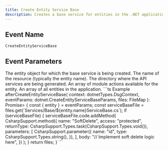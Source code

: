 ```yaml
---
title: Create Entity Service Base
description: Creates a base service for entities in the .NET application.
---
```


## Event Name

`CreateEntityServiceBase`

## Event Parameters

<ResponseField name="entity" type="Entity">
  The entity object for which the base service is being created.
</ResponseField>

<ResponseField name="resourceName" type="string">
  The name of the resource (typically the entity name).
</ResponseField>

<ResponseField name="apisDir" type="string">
  The directory where the API services are being generated.
</ResponseField>

<ResponseField name="moduleActions" type="ModuleAction[]">
  An array of module actions available for the entity.
</ResponseField>

<ResponseField name="entities" type="Entity[]">
  An array of all entities in the application.
</ResponseField>

<RequestExample>
```ts Example
afterCreateEntityServiceBase(
  context: dotnetTypes.DsgContext,
  eventParams: dotnet.CreateEntityServiceBaseParams,
  files: FileMap<Class>
): Promise<FileMap<Class>> {
  const { entity } = eventParams;
  const serviceBaseFile = files.get(`Services/Base/${entity.name}ServiceBase.cs`);
  if (serviceBaseFile) {
    serviceBaseFile.code.addMethod(
      CsharpSupport.method({
        name: "SoftDelete",
        access: "protected",
        returnType: CsharpSupport.Types.task(CsharpSupport.Types.void()),
        parameters: [
          CsharpSupport.parameter({
            name: "id",
            type: CsharpSupport.Types.string(),
          }),
        ],
        body: "// Implement soft delete logic here",
      })
    );
  }
  return files;
}
```
</RequestExample>